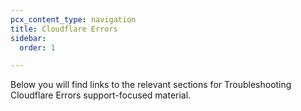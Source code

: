 ```yaml
---
pcx_content_type: navigation
title: Cloudflare Errors
sidebar:
  order: 1

---
```



Below you will find links to the relevant sections for Troubleshooting Cloudflare Errors support-focused material.

<DirectoryListing />
